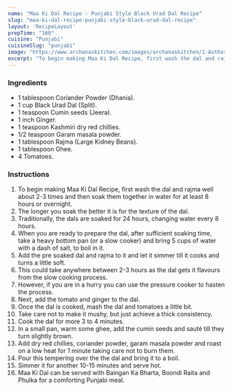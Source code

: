 ---
name: "Maa Ki Dal Recipe - Punjabi Style Black Urad Dal Recipe"
slug: "maa-ki-dal-recipe-punjabi-style-black-urad-dal-recipe"
layout: 'RecipeLayout'
prepTime: "160"
cuisine: "Punjabi"
cuisineSlug: "punjabi"
image: "https://www.archanaskitchen.com/images/archanaskitchen/1-Author/Monika_Manchanda/Maa_Ki_Daal_1600.jpg"
excerpt: "To begin making Maa Ki Dal Recipe, first wash the dal and rajma well about 2-3 times and then soak them together in water for at least 8 hours or overnight"
---

### Ingredients

- 1 tablespoon Coriander Powder (Dhania).
- 1 cup Black Urad Dal (Split).
- 1 teaspoon Cumin seeds (Jeera).
- 1 inch Ginger.
- 1 teaspoon Kashmiri dry red chillies.
- 1/2 teaspoon Garam masala powder.
- 1 tablespoon Rajma (Large Kidney Beans).
- 1 tablespoon Ghee.
- 4 Tomatoes.

### Instructions

1. To begin making Maa Ki Dal Recipe, first wash the dal and rajma well about 2-3 times and then soak them together in water for at least 8 hours or overnight.
1. The longer you soak the better it is for the texture of the dal.
1. Traditionally, the dals are soaked for 24 hours, changing water every 8 hours.
1. When you are ready to prepare the dal, after sufficient soaking time, take a heavy bottom pan (or a slow cooker) and bring 5 cups of water with a dash of salt, to boil in it.
1. Add the pre soaked dal and rajma to it and let it simmer till it cooks and turns a little soft.
1. This could take anywhere between 2-3 hours as the dal gets it flavours from the slow cooking process.
1. However, if you are in a hurry you can use the pressure cooker to hasten the process.
1. Next, add the tomato and ginger to the dal.
1. Once the dal is cooked, mash the dal and tomatoes a little bit.
1. Take care not to make it mushy, but just achieve a thick consistency.
1. Cook the dal for more 3 to 4 minutes.
1. In a small pan, warm some ghee, add the cumin seeds and sauté till they turn slightly brown.
1. Add dry red chillies, coriander powder, garam masala powder and roast on a low heat for 1 minute taking care not to burn them.
1. Pour this tempering over the the dal and bring it to a boil.
1. Simmer it for another 10-15 minutes and serve hot.
1. Maa Ki Dal can be served with Baingan Ka Bharta, Boondi Raita and Phulka for a comforting Punjabi meal.
